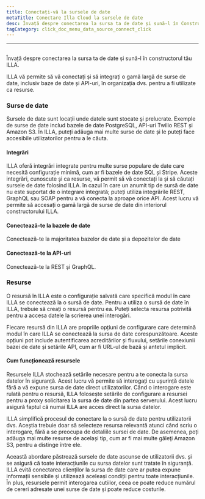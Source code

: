 ```yaml
---
title: Conectați-vă la sursele de date
metaTitle: Conectare Illa Cloud la sursele de date
desc: Învață despre conectarea la sursa ta de date și sună-l în Constructorul ILLA
tagCategory: click_doc_menu_data_source_connect_click
---
```


* * *

## <Heading hidden>Conectați-vă la sursele de date (Acțiune)</Heading>

Învață despre conectarea la sursa ta de date și sună-l în constructorul tău ILLA.

ILLA vă permite să vă conectați și să integrați o gamă largă de surse de date, inclusiv baze de date și API-uri, în organizația dvs. pentru a fi utilizate ca resurse.

### Surse de date

Sursele de date sunt locații unde datele sunt stocate și prelucrate. Exemple de surse de date includ bazele de date PostgreSQL, API-uri Twilio REST și Amazon S3. În ILLA, puteți adăuga mai multe surse de date și le puteți face accesibile utilizatorilor pentru a le căuta.

#### Integrări

ILLA oferă integrări integrate pentru multe surse populare de date care necesită configurație minimă, cum ar fi bazele de date SQL și Stripe. Aceste integrări, cunoscute și ca resurse, vă permit să vă conectați la și să căutați sursele de date folosind ILLA. în cazul în care un anumit tip de sursă de date nu este suportat de o integrare integrată; puteți utiliza integrările REST, GraphQL sau SOAP pentru a vă conecta la aproape orice API. Acest lucru vă permite să accesați o gamă largă de surse de date din interiorul constructorului ILLA.

#### Conectează-te la bazele de date

Conectează-te la majoritatea bazelor de date și a depozitelor de date

#### Conectează-te la API-uri

Conectează-te la REST și GraphQL.

### Resurse

O resursă în ILLA este o configurație salvată care specifică modul în care ILLA se conectează la o sursă de date. Pentru a utiliza o sursă de date în ILLA, trebuie să creați o resursă pentru ea. Puteți selecta resursa potrivită pentru a accesa datele la scrierea unei interogări.

Fiecare resursă din ILLA are propriile opțiuni de configurare care determină modul în care ILLA se conectează la sursa de date corespunzătoare. Aceste opțiuni pot include autentificarea acreditărilor și fluxului, setările conexiunii bazei de date și setările API, cum ar fi URL-ul de bază și antetul implicit.

#### Cum funcționează resursele

Resursele ILLA stochează setările necesare pentru a te conecta la sursa datelor în siguranță. Acest lucru vă permite să interogați cu ușurință datele fără a vă expune sursa de date direct utilizatorilor. Când o interogare este rulată pentru o resursă, ILLA folosește setările de configurare a resursei pentru a proxy solicitarea la sursa de date din partea serverului. Acest lucru asigură faptul că numai ILLA are acces direct la sursa datelor.

ILLA simplifică procesul de conectare la o sursă de date pentru utilizatorii dvs. Aceștia trebuie doar să selecteze resursa relevantă atunci când scriu o interogare, fără a se preocupa de detaliile sursei de date. De asemenea, poți adăuga mai multe resurse de același tip, cum ar fi mai multe găleţi Amazon S3, pentru a distinge între ele.

Această abordare păstrează sursele de date ascunse de utilizatorii dvs. și se asigură că toate interacțiunile cu sursa datelor sunt tratate în siguranță. ILLA evită conectarea clienților la sursa de date care ar putea expune informații sensibile și utilizează aceleași condiții pentru toate interacțiunile. În plus, resursele permit interogarea cutiilor, ceea ce poate reduce numărul de cereri adresate unei surse de date și poate reduce costurile.
